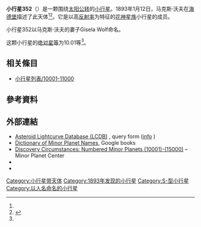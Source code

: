 {{Infobox planet
 | minorplanet     = yes
 | name            = 352 Gisela
 | background      = #D6D6D6
 | image = 
 | image_size      = 
 | caption         =
 | discovery_ref   =  <ref name="MPC-object" />
 | discoverer      = [[马克斯·沃夫|马克斯·沃夫]]
 | discovery_site  = [[海德堡|海德堡]]
 | discovered      = 1893年1月12日
 | mpc_name        = 352 Gisela
 | alt_names       = 352 Gisela
 | pronounced      = 
 | named_after     = <ref name="MPC-object" />
 | mp_category     = [[主帶小行星|主帶小行星]] <ref name="MPC-object" /><ref name="jpldata" />
 | orbit_ref       = <ref name="a">[http://ssd.jpl.nasa.gov/sbdb.cgi?sstr=352 352] {{Wayback|url=http://ssd.jpl.nasa.gov/sbdb.cgi?sstr=352 |date=20210807004928 }}，小行星數據庫瀏覽器（JPL Small-Body Database Browser）－[[美国国家航空航天局|美国国家航空航天局]]喷气推进实验室</ref>
 | epoch           = 2018-03-23.0（[[儒略日|JD]] 2458200.5）
 | uncertainty     = 0
 | observation_arc = 
 | aphelion = {{convert|2.522|AU|km|3|abbr=on|lk=out}}
 | perihelion      = {{convert|1.8659718|AU|km|3|abbr=on}}
 | semimajor       = 2.1939480
 | eccentricity    = 0.1494914
 | period          = 3.25[[儒略年|yr]]
 | mean_anomaly    = 256.05745[[度|°]]
 | mean_motion     = {{Deg2DMS|0.30329440|sup=ms}} / day
 | inclination     = 3.38471
 | asc_node        = 247.28355°
 | arg_peri        = 144.66691
 | mean_diameter   = 
 | rotation        = 
 | albedo          =
 | spectral_type   =
 | abs_magnitude   = 10.01<ref name="jpldata" />
}}
'''小行星352'''（{{lang-en|352 Gisela}}）是一颗围绕[[太阳|太阳]][[公转|公转]]的[[小行星|小行星]]。1893年1月12日，马克斯·沃夫在[[海德堡|海德堡]]描述了此天体<ref name="a" /><ref>{{cite news|title=小行星列表|url=http://cfa-www.harvard.edu/iau/lists/NumberedMPs.txt|accessdate=2018-10-19|newspaper=哈佛大学|archive-date=2008-05-17|archive-url=https://web.archive.org/web/20080517010638/http://cfa-www.harvard.edu/iau/lists/NumberedMPs.txt|dead-url=no}}</ref>。它是以高[[反射率|反射率]]为特征的[[花神星族|花神星族]]小行星的成员。

小行星352以马克斯·沃夫的妻子Gisela Wolf命名。

这颗小行星的[[绝对星等|绝对星等]]为10.01等<ref name="a" />。

== 相关條目 ==
*[[小行星列表/10001-11000|小行星列表/10001-11000]]

== 參考資料 ==
{{reflist|refs=

<ref name="jpldata">{{cite web
  |type       = 2018-01-26 last obs.
  |title      = JPL Small-Body Database Browser:352 Gisela-352 Gisela
  |url        = https://ssd.jpl.nasa.gov/sbdb.cgi?sstr=352
  |publisher  = [[Jet_Propulsion_Laboratory|Jet Propulsion Laboratory]]
  |accessdate = 28 March 2018}}</ref>

<ref name="MPC-object">{{cite web
  |title      = 352 Gisela
  |work      = Minor Planet Center
  |url      = https://www.minorplanetcenter.net/db_search/show_object?object_id=352
  |accessdate      = 28 March 2018
  |archive-date      = 2016-03-04
  |archive-url      = https://web.archive.org/web/20160304123940/http://minorplanetcenter.net/db_search/show_object?object_id=352
  |dead-url      = no
  }}</ref>

}}

==  外部連結 ==
* [http://www.minorplanet.info/PHP/lcdbsummaryquery.php Asteroid Lightcurve Database (LCDB)] {{Wayback|url=http://www.minorplanet.info/PHP/lcdbsummaryquery.php |date=20171210173955 }}, query form ([http://www.minorplanet.info/lightcurvedatabase.html info] {{Wayback|url=http://www.minorplanet.info/lightcurvedatabase.html |date=20171216050541 }})
* [https://books.google.com/books?id=aeAg1X7afOoC&pg Dictionary of Minor Planet Names], Google books
* [http://www.minorplanetcenter.net/iau/lists/NumberedMPs010001.html Discovery Circumstances: Numbered Minor Planets (10001)-(15000)] {{Wayback|url=http://www.minorplanetcenter.net/iau/lists/NumberedMPs010001.html |date=20180612162317 }} – Minor Planet Center
* {{AstDys|352}}
* {{JPL small body}}

{{Minor Planet Number|[[小行星351|小行星351]]|[[小行星353|小行星353]]}}
{{小天体}}

[[Category:小行星带天体|Category:小行星带天体]]
[[Category:1893年发现的小行星|Category:1893年发现的小行星]]
[[Category:S-型小行星|Category:S-型小行星]]
[[Category:以人名命名的小行星|Category:以人名命名的小行星]]
